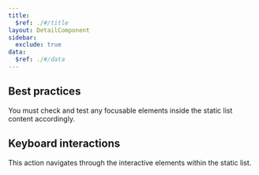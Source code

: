 ```yaml
---
title:
  $ref: ./#/title
layout: DetailComponent
sidebar:
  exclude: true
data:
  $ref: ./#/data
---
```


## Best practices

You must check and test any focusable elements inside the static list content accordingly.

## Keyboard interactions

<KeyboardControls>
<KeyboardControl keyOrCombos="Tab / Tab + Shift">

This action navigates through the interactive elements within the static list.

</KeyboardControl>
</KeyboardControls>
